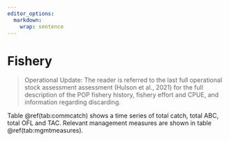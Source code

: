 ```yaml
---
editor_options: 
  markdown: 
    wrap: sentence
---
```


# Fishery

> Operational Update: The reader is referred to the last full operational stock assessment assessment (Hulson et al., 2021) for the full description of the POP fishery history, fishery effort and CPUE, and information regarding discarding.

Table \@ref(tab:commcatch) shows a time series of total catch, total ABC, total OFL and TAC. Relevant management measures are shown in table \@ref(tab:mgmtmeasures).